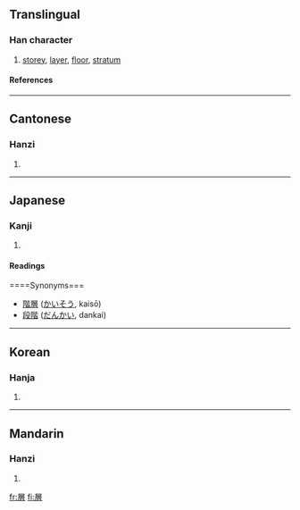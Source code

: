 {{see|层}}<!-- may be replaced by zh-forms -->

==Translingual==
===Han character===
{{Han char|rn=44|rad=尸|as=12|sn=15|four=7726<sub>6</sub>|canj=尸金田日 (SCWA)}}
# [[storey]], [[layer]], [[floor]], [[stratum]]
====References====
{{Han ref|kx=0303.400|dkj=07798|dj=0601.340|hdz=20981.030|uh=5C64|ud=23652|bh=BC68|bd=48232}}
----
==Cantonese==
===Hanzi===
{{yue-hanzi|jyut=|y=[[chang4]]}}
# {{defn|Cantonese}}
----
==Japanese==
===Kanji===
{{ja-kanji|grade=|rs=尸12}}
# {{defn|Japanese}}
====Readings====
{{ja-readings|on=[[そう]] (sō)|kun=[[かさなる]] (kasanaru), [[かさ]] (kasa)}}

====Synonyms===
*[[階層]] ([[かいそう]], kaisō)
*[[段階]] ([[だんかい]], dankai)
----
==Korean==
===Hanja===
{{ko-hanja|hangeul=층|rv=cheung|mr=ch'ŭng}}
# {{defn|Korean}}
----
==Mandarin==
===Hanzi===
{{cmn-hanzi|sim=层|pin=[[céng]] ([[ceng2]])|wg=[[ts'eng2|ts'eng<sup>2</sup>]]}}
# {{defn|Mandarin}}

[[fr:層]]
[[fi:層]]